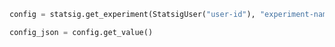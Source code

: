 ```python
config = statsig.get_experiment(StatsigUser("user-id"), "experiment-name")

config_json = config.get_value()
```